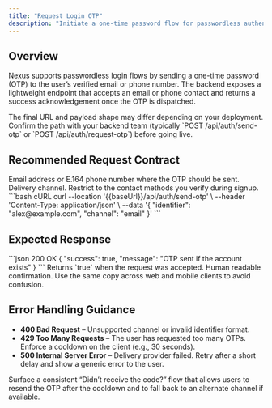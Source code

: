 ```yaml
---
title: "Request Login OTP"
description: "Initiate a one-time password flow for passwordless authentication."
---
```


## Overview
Nexus supports passwordless login flows by sending a one-time password (OTP) to the user’s verified email or phone number. The backend exposes a lightweight endpoint that accepts an email or phone contact and returns a success acknowledgement once the OTP is dispatched.

<Warning>
The final URL and payload shape may differ depending on your deployment. Confirm the path with your backend team (typically `POST /api/auth/send-otp` or `POST /api/auth/request-otp`) before going live.
</Warning>

## Recommended Request Contract
<ParamField body="identifier" type="string" required>
Email address or E.164 phone number where the OTP should be sent.
</ParamField>
<ParamField body="channel" type="string" allowedValues="email,sms" default="email">
Delivery channel. Restrict to the contact methods you verify during signup.
</ParamField>

<RequestExample>
```bash cURL
curl --location '{{baseUrl}}/api/auth/send-otp' \
  --header 'Content-Type: application/json' \
  --data '{
    "identifier": "alex@example.com",
    "channel": "email"
  }'
```
</RequestExample>

## Expected Response
<ResponseExample>
```json 200 OK
{
  "success": true,
  "message": "OTP sent if the account exists"
}
```
</ResponseExample>

<ResponseField name="success" type="boolean" required>
Returns `true` when the request was accepted.
</ResponseField>
<ResponseField name="message" type="string">
Human readable confirmation. Use the same copy across web and mobile clients to avoid confusion.
</ResponseField>

## Error Handling Guidance
- **400 Bad Request** – Unsupported channel or invalid identifier format.
- **429 Too Many Requests** – The user has requested too many OTPs. Enforce a cooldown on the client (e.g., 30 seconds).
- **500 Internal Server Error** – Delivery provider failed. Retry after a short delay and show a generic error to the user.

<Tip>
Surface a consistent “Didn’t receive the code?” flow that allows users to resend the OTP after the cooldown and to fall back to an alternate channel if available.
</Tip>
